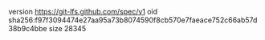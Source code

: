 version https://git-lfs.github.com/spec/v1
oid sha256:f97f3094474e27aa95a73b8074590f8cb570e7faeace752c66ab57d38b9c4bbe
size 28345
